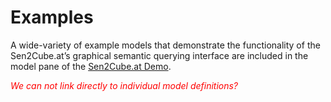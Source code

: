 # Examples {#examples}

A wide-variety of example models that demonstrate the functionality of the Sen2Cube.at's graphical semantic querying interface are included in the model pane of the [Sen2Cube.at Demo](https://demo.sen2cube.at/app).

*<span style="color: red;"> We can not link directly to individual model definitions? </span>*